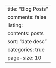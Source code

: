 ---
title: "Blog Posts"
comments: false
listing:
  contents: posts
  sort: "date desc"
  categories: true
  page-size: 10
---